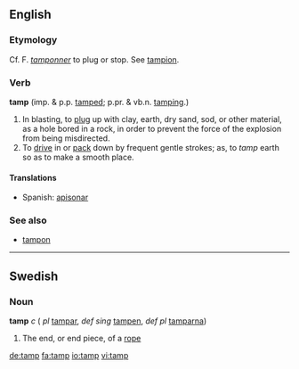 ==English==
===Etymology===
Cf. F. ''[[tamponner]]'' to plug or stop. See [[tampion]].

===Verb===
'''tamp''' (imp. & p.p. [[tamped]]; p.pr. & vb.n. [[tamping]].)

#In blasting, to [[plug]] up with clay, earth, dry sand, sod, or other material, as a hole bored in a rock, in order to prevent the force of the explosion from being misdirected.
#To [[drive]] in or [[pack]] down by frequent gentle strokes; as, to ''tamp'' earth so as to make a smooth place.

====Translations====
*Spanish: [[apisonar]]

===See also===
*[[tampon]]

----
==Swedish==
===Noun===
'''tamp''' ''c'' ( ''pl'' [[tampar]], ''def sing'' [[tampen]], ''def pl'' [[tamparna]])

#The end, or end piece, of a [[rope]]

[[de:tamp]]
[[fa:tamp]]
[[io:tamp]]
[[vi:tamp]]